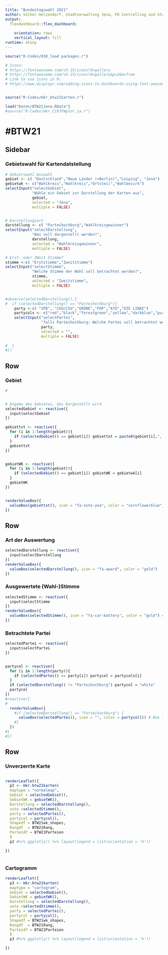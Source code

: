 ```yaml
---
title: "Bundestagswahl 2021"
author: Volker Holzendorf, Stadtverwaltung Jena, FD Controlling und Statistik
output: 
  flexdashboard::flex_dashboard:
    
    orientation: rows
    vertical_layout: fill
runtime: shiny
---
```


```r
source("R-Codes/010_load packages.r")

# Icons:
# https://fontawesome.com/v5.15/icons?d=gallery
# https://fontawesome.com/v5.15/icons?d=gallery&p=2&m=free
# Link to use Icons in R:
# https://www.displayr.com/adding-icons-to-dashboards-using-font-awesome/


source("R-Codes/mkr_btw21karten.r")

load("Daten/BTW21Jena.RData")
#source("R-Codes/mkr_C19JFWplot_ia.r")

```


#BTW21
=======================================================================

Sidebar {.sidebar}
-----------------------------------------------------------------------

### Gebietswahl für Kartendatstellung


```r
# Gebietswahl Auswahl
gebiet <- c( "Deutschland","Neue Länder (+Berlin)","Leipzig", "Jena")
gebietwk <- c("Wahlkreis","Wahlkreis","Ortsteil","Wahlbezirk")
selectInput("selectGebiet",
            "Wähle ein Gebiet zur Darstellung der Karten aus",
            gebiet,
            selected = "Jena",
            multiple = FALSE)


# Darstellungsart
darstellung <- c( "Parteihochburg","Wahlkreisgewinner")
selectInput("selectDarstellung", 
            "Was soll dargestellt werden?",
            darstellung,
            selected = "Wahlkreisgewinner",
            multiple = FALSE)

# Erst- oder ZWeit Stimme?
stimme <-c( "Erststimme","Zweitstimme")
selectInput("selectStimme", 
            "Welche Stimme der Wahl soll betrachtet werden?",
            stimme,
            selected = "Zweitstimme",
            multiple = FALSE)


#observe(selectedDarstellung(),{
#  if (selectedDarstellung() == "Parteihochburg"){
    party <-c( "SPD", "CDU/CSU","GRÜNE","FDP","AfD","DIE LINKE")
    partycols <- c("red","black","forestgreen","yellow","darkblue","purple")
    selectInput("selectPartei", 
                "falls Parteihochburg: Welche Partei soll betrachtet werden?",
                party,
                selected = "",
                multiple = FALSE)
    
#  }
#})
```

Row
-----------------------------------------------------------------------

### Gebiet {.value-box}



```r

# 


# Angabe des Gebietes, das Dargestellt wird
selectedGebiet <- reactive({
  input$selectGebiet
})

gebiettxt <- reactive({
  for (i in 1:length(gebiet)){
    if (selectedGebiet() == gebiet[i]) gebiettxt = paste0(gebiet[i],", ",gebietwk[i])
  }
  gebiettxt
})


gebietWK <- reactive({
  for (i in 1:length(gebiet)){
    if (selectedGebiet() == gebiet[i]) gebietWK = gebietwk[i]
  }
  gebietWK
})


renderValueBox({
  valueBox(gebiettxt(), icon = "fa-vote-yea", color = "cornflowerblue")
})
```



Row
-----------------------------------------------------------------------


### Art der Auswertung {.value-box}

```r
selectedDarstellung <- reactive({
  input$selectDarstellung
})
renderValueBox({
  valueBox(selectedDarstellung(), icon = "fa-award", color = "gold") 
})
```


### Ausgewertete (Wahl-)Stimme {.value-box}

```r
selectedStimme <- reactive({
  input$selectStimme
})
renderValueBox({
  valueBox(selectedStimme(), icon = "fa-car-battery", color = "gold") # Farbe für Stimmenartß
})
```


### Betrachtete Partei {.value-box}

```r
selectedPartei <- reactive({
  input$selectPartei
})


partycol <- reactive({
  for (i in 1:length(party)){
    if (selectedPartei() == party[i]) partycol = partycols[i]
  }
  if (selectedDarstellung() != "Parteihochburg") partycol = "white"
  partycol
})
#reactive({
#
  renderValueBox({
    #if (selectedDarstellung() == "Parteihochburg") {
      valueBox(selectedPartei(), icon = "", color = partycol()) # Box in Parteifarbe
    #}
  })
#}
#})
```



Row 
-----------------------------------------------------------------------




### Unverzerrte Karte

```r

```

```r
renderLeaflet({
  p2 <- mkr.btw21karten(
  maptype = "normalmap",
  Gebiet = selectedGebiet(),
  GebietWK = gebietWK(),
  Darstellung = selectedDarstellung(),
  vote =selectedStimme(),
  party = selectedPartei(),
  partycol = partycol(),
  Shapedf = BTW21wk_shapes, 
  Rangdf  = BTW21Rang,
  Parteidf = BTW21Parteien
  )
  p2 #%>% ggplotly() %>% layout(legend = list(orientation = 'h'))

})



```

### Cartogramm

```r
renderLeaflet({
  p3 <- mkr.btw21karten(
  maptype = "cartogram",
  Gebiet = selectedGebiet(),
  GebietWK = gebietWK(),
  Darstellung = selectedDarstellung(),
  vote =selectedStimme(),
  party = selectedPartei(),
  partycol = partycol(),
  Shapedf = BTW21wk_shapes, 
  Rangdf  = BTW21Rang,
  Parteidf = BTW21Parteien
  )
  p3 #%>% ggplotly() %>% layout(legend = list(orientation = 'h'))

})

```

